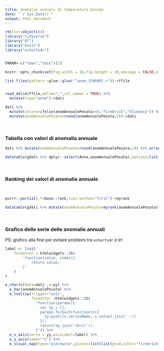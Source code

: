 ```yaml
---
title: Anomalie annuali di temperatura minima
date: "`r Sys.Date()`"
output: html_document
---
```


```r
rm(list=objects())
library("tidyverse")
library("DT")
library("knitr")
library("echarts4r")


PARAM<-c("tmax","tmin")[2]

knitr::opts_chunk$set(fig.width = 16,fig.height = 10,message = FALSE,error = FALSE,warning = FALSE,echo=FALSE)

list.files(pattern =glue::glue("^anom_{PARAM}.+"))->ffile


read_delim(ffile,delim=";",col_names = TRUE) %>%
  mutate(tipo="anom")->dati

dati %>%
  mutate(colore=ifelse(anomAnnualePesata>=0,"firebrick","bluenavy")) %>%
  mutate(anomAnnualePesata=round(anomAnnualePesata,2))->dati

```

<br>


### Tabella con valori di anomalia annuale

```r

dati %>% mutate(anomAnnualePesata=round(anomAnnualePesata,2)) %>% arrange(desc(yy)) %>% rename(Anno=yy)->gdati

datatable(gdati %>% dplyr::select(Anno,anomAnnualePesata),options=list(pageLength=30))
```


<br>

### Ranking dei valori di anomalia annuale

<br>

```r

purrr::partial(.f=base::rank,ties.method="first")->myrank

datatable(gdati %>% mutate(anomAnnualePesata=myrank(anomAnnualePesata))%>% dplyr::select(Anno,anomAnnualePesata),options=list(pageLength=30)) 
```

<br>

### Grafico delle serie delle anomalie annuali

PS: grafico alla fine per evitare problemi tra `echarts4r` e `DT`.

```r

label <- list(
    formatter = htmlwidgets::JS(
        'function(value, index){
            return value;
        }'
    )
)

e_charts(data=dati ,x=yy) %>% 
  e_bar(anomAnnualePesata) %>% 
  e_tooltip(trigger="axis",
            formatter =htmlwidgets::JS(
              "function(params){
                var tp = [];
                params.forEach(function(x){
                  tp.push([x.seriesName, x.value].join('-'))
                });
                return(tp.join('<br/>'))
              }")) %>%
  e_x_axis(serie = yy,axisLabel=label) %>%
  e_y_axis(name="°C") %>%
  e_visual_map(type="piecewise",pieces=list(list(gt=0,color="firebrick"),list(lte=0,color="blue")))
```